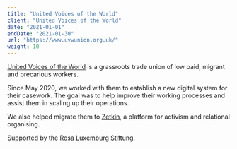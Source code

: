 ```yaml
---
title: "United Voices of the World"
client: "United Voices of the World"
date: "2021-01-01"
endDate: "2021-01-30"
url: "https://www.uvwunion.org.uk/"
weight: 10
---
```


[United Voices of the World](https://www.uvwunion.org.uk/) is a grassroots trade union of low paid, migrant and precarious workers.

Since May 2020, we worked with them to establish a new digital system for their casework. The goal was to help improve their working processes and assist them in scaling up their operations. 

We also helped migrate them to [Zetkin](http://zetk.in/), a platform for activism and relational organising.

Supported by the [Rosa Luxemburg Stiftung](https://www.rosalux.de/en/).

